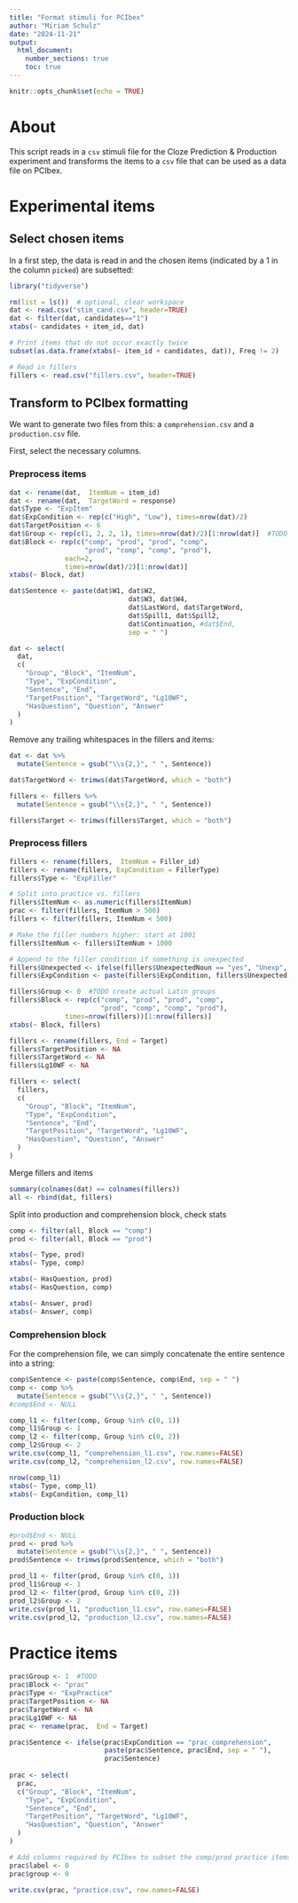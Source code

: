 ```yaml
---
title: "Format stimuli for PCIbex"
author: "Miriam Schulz"
date: "2024-11-21"
output:
  html_document:
    number_sections: true
    toc: true
---
```


```r
knitr::opts_chunk$set(echo = TRUE)
```

# About

This script reads in a `csv` stimuli file for the Cloze Prediction & Production experiment and transforms the items to a `csv` file that can be used as a data file on PCIbex.


# Experimental items

## Select chosen items

In a first step, the data is read in and the chosen items (indicated by a $1$ in the column `picked`) are subsetted:

```r
library("tidyverse")
```

```r
rm(list = ls())  # optional, clear workspace
dat <- read.csv("stim_cand.csv", header=TRUE)
dat <- filter(dat, candidates=="1")
xtabs(~ candidates + item_id, dat)

# Print items that do not occur exactly twice
subset(as.data.frame(xtabs(~ item_id + candidates, dat)), Freq != 2)

# Read in fillers
fillers <- read.csv("fillers.csv", header=TRUE)
```


## Transform to PCIbex formatting

We want to generate two files from this: a `comprehension.csv` and a `production.csv` file.

First, select the necessary columns.

### Preprocess items

```r
dat <- rename(dat,  ItemNum = item_id)
dat <- rename(dat,  TargetWord = response)
dat$Type <- "ExpItem"
dat$ExpCondition <- rep(c("High", "Low"), times=nrow(dat)/2)
dat$TargetPosition <- 6
dat$Group <- rep(c(1, 2, 2, 1), times=nrow(dat)/2)[1:nrow(dat)]  #TODO create actual Latin groups
dat$Block <- rep(c("comp", "prod", "prod", "comp",
                   "prod", "comp", "comp", "prod"),
              each=2,
              times=nrow(dat)/2)[1:nrow(dat)]
xtabs(~ Block, dat)

dat$Sentence <- paste(dat$W1, dat$W2, 
                              dat$W3, dat$W4,
                              dat$LastWord, dat$TargetWord, 
                              dat$Spill1, dat$Spill2,
                              dat$Continuation, #dat$End,
                              sep = " ")

dat <- select(
  dat,
  c(
    "Group", "Block", "ItemNum",
    "Type", "ExpCondition",
    "Sentence", "End",
    "TargetPosition", "TargetWord", "Lg10WF",
    "HasQuestion", "Question", "Answer"
  )
)
```

Remove any trailing whitespaces in the fillers and items:

```r
dat <- dat %>% 
  mutate(Sentence = gsub("\\s{2,}", " ", Sentence))

dat$TargetWord <- trimws(dat$TargetWord, which = "both")

fillers <- fillers %>% 
  mutate(Sentence = gsub("\\s{2,}", " ", Sentence))

fillers$Target <- trimws(fillers$Target, which = "both")
```


### Preprocess fillers

```r
fillers <- rename(fillers,  ItemNum = Filler_id)
fillers <- rename(fillers, ExpCondition = FillerType)
fillers$Type <- "ExpFiller"

# Split into practice vs. fillers
fillers$ItemNum <- as.numeric(fillers$ItemNum)
prac <- filter(fillers, ItemNum > 500)
fillers <- filter(fillers, ItemNum < 500)

# Make the filler numbers higher: start at 1001
fillers$ItemNum <- fillers$ItemNum + 1000

# Append to the filler condition if something is unexpected
fillers$Unexpected <- ifelse(fillers$UnexpectedNoun == "yes", "Unexp", "Exp")
fillers$ExpCondition <- paste(fillers$ExpCondition, fillers$Unexpected, sep="_")

fillers$Group <- 0  #TODO create actual Latin groups
fillers$Block <- rep(c("comp", "prod", "prod", "comp",
                       "prod", "comp", "comp", "prod"),
              times=nrow(fillers))[1:nrow(fillers)]
xtabs(~ Block, fillers)

fillers <- rename(fillers, End = Target)
fillers$TargetPosition <- NA
fillers$TargetWord <- NA
fillers$Lg10WF <- NA

fillers <- select(
  fillers,
  c(
    "Group", "Block", "ItemNum",
    "Type", "ExpCondition",
    "Sentence", "End",
    "TargetPosition", "TargetWord", "Lg10WF",
    "HasQuestion", "Question", "Answer"
  )
)
```

Merge fillers and items

```r
summary(colnames(dat) == colnames(fillers))
all <- rbind(dat, fillers)
```

Split into production and comprehension block, check stats

```r
comp <- filter(all, Block == "comp")
prod <- filter(all, Block == "prod")

xtabs(~ Type, prod)
xtabs(~ Type, comp)

xtabs(~ HasQuestion, prod)
xtabs(~ HasQuestion, comp)

xtabs(~ Answer, prod)
xtabs(~ Answer, comp)
```


### Comprehension block

For the comprehension file, we can simply concatenate the entire sentence into a string:

```r
comp$Sentence <- paste(comp$Sentence, comp$End, sep = " ")
comp <- comp %>% 
  mutate(Sentence = gsub("\\s{2,}", " ", Sentence))
#comp$End <- NULL

comp_l1 <- filter(comp, Group %in% c(0, 1))
comp_l1$Group <- 1
comp_l2 <- filter(comp, Group %in% c(0, 2))
comp_l2$Group <- 2
write.csv(comp_l1, "comprehension_l1.csv", row.names=FALSE)
write.csv(comp_l2, "comprehension_l2.csv", row.names=FALSE)
```

```r
nrow(comp_l1)
xtabs(~ Type, comp_l1)
xtabs(~ ExpCondition, comp_l1)
```


### Production block

```r
#prod$End <- NULL
prod <- prod %>% 
  mutate(Sentence = gsub("\\s{2,}", " ", Sentence))
prod$Sentence <- trimws(prod$Sentence, which = "both")

prod_l1 <- filter(prod, Group %in% c(0, 1))
prod_l1$Group <- 1
prod_l2 <- filter(prod, Group %in% c(0, 2))
prod_l2$Group <- 2
write.csv(prod_l1, "production_l1.csv", row.names=FALSE)
write.csv(prod_l2, "production_l2.csv", row.names=FALSE)
```



# Practice items

```r
prac$Group <- 1  #TODO
prac$Block <- "prac"
prac$Type <- "ExpPractice"
prac$TargetPosition <- NA
prac$TargetWord <- NA
prac$Lg10WF <- NA
prac <- rename(prac,  End = Target)

prac$Sentence <- ifelse(prac$ExpCondition == "prac_comprehension",
                        paste(prac$Sentence, prac$End, sep = " "),
                        prac$Sentence)
    
prac <- select(
  prac,
  c("Group", "Block", "ItemNum",
    "Type", "ExpCondition",
    "Sentence", "End",
    "TargetPosition", "TargetWord", "Lg10WF",
    "HasQuestion", "Question", "Answer"
  )
)

# Add columns required by PCIbex to subset the comp/prod practice items:
prac$label <- 0
prac$group <- 0
```

```r
write.csv(prac, "practice.csv", row.names=FALSE)
```


